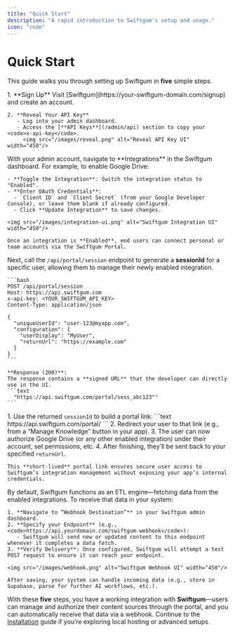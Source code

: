 ```yaml
---
title: "Quick Start"
description: "A rapid introduction to Swiftgum's setup and usage."
icon: "code"
---
```


# Quick Start

This guide walks you through setting up Swiftgum in **five** simple steps.

<Steps>

  <Step title="Sign Up & Retrieve API Key">
    1. **Sign Up**  
       Visit [Swiftgum](https://your-swiftgum-domain.com/signup) and create an account.

    2. **Reveal Your API Key**  
       - Log into your admin dashboard.
       - Access the [**API Keys**](/admin/api) section to copy your <code>x-api-key</code>.
         <img src="/images/reveal.png" alt="Reveal API Key UI" width="450"/>
  </Step>

  <Step title="Activate an Integration">
    With your admin account, navigate to **Integrations** in the Swiftgum dashboard. For example, to enable Google Drive:

    - **Toggle the Integration**: Switch the integration status to "Enabled".
    - **Enter OAuth Credentials**:  
      - `Client ID` and `Client Secret` (from your Google Developer Console), or leave them blank if already configured.
      - Click **Update Integration** to save changes.

    <img src="/images/integration-ui.png" alt="Swiftgum Integration UI" width="450"/>

    Once an integration is **Enabled**, end users can connect personal or team accounts via the Swiftgum Portal.
  </Step>

  <Step title="Create a Portal Session">
    Next, call the <code>/api/portal/session</code> endpoint to generate a <strong>sessionId</strong> for a specific user, allowing them to manage their newly enabled integration.

    ```bash
    POST /api/portal/session
    Host: https://api.swiftgum.com
    x-api-key: <YOUR_SWIFTGUM_API_KEY>
    Content-Type: application/json

    {
      "uniqueUserId": "user-123@myapp.com",
      "configuration": {
        "userDisplay": "MyUser",
        "returnUrl": "https://example.com"
      }
    }
    ```

    **Response (200)**:
    The response contains a **signed URL** that the developer can directly use in the UI.  
    ```text
      "https://api.swiftgum.com/portal/sess_abc123""
    ```
  </Step>

  <Step title="Redirect User to the Portal">
    1. Use the returned <code>sessionId</code> to build a portal link:
       ```text
       https://api.swiftgum.com/portal/<sessionId>
       ```
    2. Redirect your user to that link (e.g., from a “Manage Knowledge” button in your app).
    3. The user can now authorize Google Drive (or any other enabled integration) under their account, set permissions, etc.
    4. After finishing, they’ll be sent back to your specified <code>returnUrl</code>.

    This **short-lived** portal link ensures secure user access to Swiftgum’s integration management without exposing your app’s internal credentials.
  </Step>

  <Step title="Configure a Webhook Destination">
    By default, Swiftgum functions as an ETL engine—fetching data from the enabled integrations. To receive that data in your system:
    
    1. **Navigate to “Webhook Destination”** in your Swiftgum admin dashboard.
    2. **Specify your Endpoint** (e.g., <code>https://api.yourdomain.com/swiftgum-webhook</code>):
       - Swiftgum will send new or updated content to this endpoint whenever it completes a data fetch.
    3. **Verify Delivery**: Once configured, Swiftgum will attempt a test POST request to ensure it can reach your endpoint.

    <img src="/images/webhook.png" alt="Swiftgum Webhook UI" width="450"/>

    After saving, your system can handle incoming data (e.g., store in Supabase, parse for further AI workflows, etc.).
  </Step>

</Steps>

With these **five** steps, you have a working integration with **Swiftgum**—users can manage and authorize their content sources through the portal, and you can automatically receive that data via a webhook. Continue to the [Installation](installation.md) guide if you’re exploring local hosting or advanced setups.
